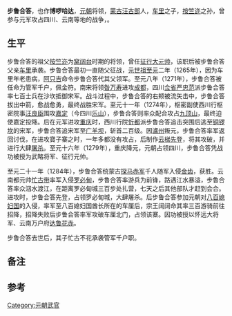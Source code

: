 '''步鲁合答'''，也作'''博啰哈达'''，[[元朝|元朝]]将领，[[蒙古族|蒙古]][[汪古部|汪古部]]人{{efn|一说蒙古[[弘吉剌|弘吉剌氏]]}}，[[徹理|车里]]之子，[[按竺迩|按竺迩]]之孙，曾参与元军攻占四川、云南等地的战争，。

== 生平 ==
步鲁合答的祖父[[按竺迩|按竺迩]]为[[窝阔台|窝阔台]]时期的将领，曾任[[征行大元帅|征行大元帅]]，该职后被步鲁合答父亲[[徹理|车里]]承袭。步鲁合答最初一直随父征战，[[元世祖|元世祖]][[至元_(忽必烈)|至元]]二年（1265年），因为车里年老患病，[[阿只吉|阿只吉]]命令步鲁合答代其父领军。至元八年（1271年），步鲁合答被任命为管军千户，佩金符。南宋将领[[昝万寿|昝万寿]]进攻[[成都|成都]]，四川[[佥省|佥省]][[严忠范|严忠范]]派步鲁合答率七百士兵在沙坎抵御宋军。战斗过程中，步鲁合答的右颊被流矢击中，步鲁合答拔出中箭，愈战愈勇，最终战胜宋军。至元十一年（1274年），枢密副使西川行枢密院事[[汪良臣|汪良臣]]围攻[[嘉定府|嘉定]]（今四川[[乐山|乐山]]），步鲁合答则率众配合攻占[[九顶山|九顶山]]，最终迫使嘉定投降。后在元军进攻[[重庆|重庆]]时，西川行院[[忻都|忻都]]派步鲁合答追击突围后逃至[[铜锣峡|铜锣坎]]的宋军，步鲁合答追宋军至[[广阳坝|广羊坝]]，斩首二百级。因[[瀘州|瀘州]]叛元，步鲁合答率军返回讨伐，在进攻寶子寨之时，一年多都没有攻占，后制作[[云梯|云梯]][[先登|先登]]，将其攻破，并进行大肆[[屠杀|屠杀]]。至元十六年（1279年），重庆降元，元朝占领四川，步鲁合答凭战功被授为武略将军、征行元帅。

至元二十一年（1284年），步鲁合答统蒙古[[探馬赤軍|探马赤军]]千人随军入侵[[金齿|金齿]]，获胜。云南都元帅[[忙古带|忙古带]]率军入侵[[罗必甸|罗必甸]]，步鲁合答率游兵为前锋，路遇江水暴溢，步鲁合答率众泅水渡江，在距离罗必甸城三百步处扎营，七天之后其他部队才赶到会合。进攻时，步鲁合答先登，占领罗必甸城，大肆屠杀。后步鲁合答参加元朝对[[八百媳婦國|八百媳妇国]]的入侵，率军至八百媳妇国酋长所在的车厘后，宗王阔阔命其率三百游骑前往招降，招降失败后步鲁合答率军攻破车厘北门，占领该寨。因功被授以怀远大将军、云南万户府[[达鲁花赤|达鲁花赤]]。

步鲁合答去世后，其子忙古不花承袭管军千户职。

== 备注 ==
{{notelist}}

== 参考 ==
{{reflist|30em}}

[[Category:元朝武官|Category:元朝武官]]